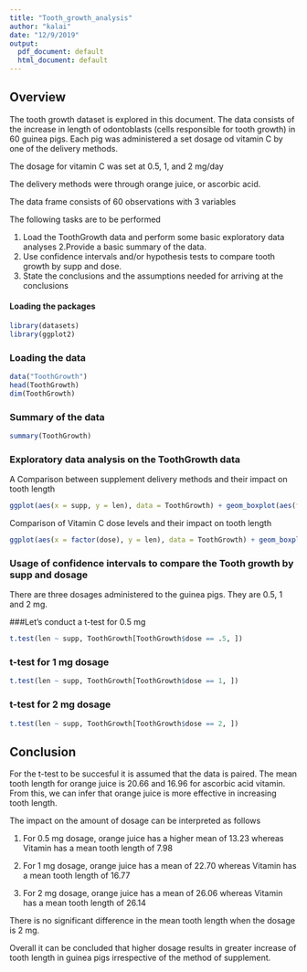 ---
title: "Tooth_growth_analysis"
author: "kalai"
date: "12/9/2019"
output:
  pdf_document: default
  html_document: default
---

## Overview

The tooth growth dataset is explored in this document. The data consists of the increase in length of odontoblasts (cells responsible for tooth growth) in 60 guinea pigs. Each pig was administered a set dosage od vitamin C by one of the delivery methods.

The dosage for vitamin C was set at 0.5, 1, and 2 mg/day

The delivery methods were through orange juice, or ascorbic acid.

The  data frame consists of 60 observations with 3 variables

The following tasks are to be performed

1. Load the ToothGrowth data and perform some basic exploratory data analyses
2.Provide a basic summary of the data.
3. Use confidence intervals and/or hypothesis tests to compare tooth growth by supp and dose. 
4. State the conclusions and the assumptions needed for arriving at the conclusions
  
#### Loading the packages 

```{r}
library(datasets)
library(ggplot2)
```
### Loading the data

```{r}
data("ToothGrowth")
head(ToothGrowth)
dim(ToothGrowth)
```


### Summary of the data

```{r}
summary(ToothGrowth)
```

### Exploratory data analysis on the ToothGrowth data

A Comparison between supplement delivery methods and their impact on tooth length

```{r}
ggplot(aes(x = supp, y = len), data = ToothGrowth) + geom_boxplot(aes(fill = supp))
```

    
Comparison of Vitamin C dose levels and their impact on tooth length

```{r}
ggplot(aes(x = factor(dose), y = len), data = ToothGrowth) + geom_boxplot(aes(fill = factor(dose)))
```

### Usage of confidence intervals to compare the Tooth growth by supp and dosage

There are three dosages administered to the guinea pigs. They are 0.5, 1 and 2 mg.


###Let's conduct a t-test for 0.5 mg 

```{r}
t.test(len ~ supp, ToothGrowth[ToothGrowth$dose == .5, ])
```

### t-test for 1 mg dosage

```{r}
t.test(len ~ supp, ToothGrowth[ToothGrowth$dose == 1, ])
```

### t-test for 2 mg dosage

```{r}
t.test(len ~ supp, ToothGrowth[ToothGrowth$dose == 2, ])
```

## Conclusion

For the t-test to be succesful it is assumed that the data is paired. The mean tooth length for orange juice is 20.66 and 16.96 for ascorbic acid vitamin. From this, we can infer that orange juice is more effective in increasing tooth length.

The impact on the amount of dosage can be interpreted as follows

1. For 0.5 mg dosage, orange juice has a higher mean of 13.23 whereas Vitamin has a mean tooth length of 7.98

2. For 1 mg dosage, orange juice has a mean of 22.70 whereas Vitamin has a mean tooth length of 16.77

3. For 2 mg dosage, orange juice has a mean of 26.06 whereas Vitamin has a mean tooth length of 26.14

There is no significant difference in the mean tooth length when the dosage is 2 mg. 

Overall it can be concluded that higher dosage results in greater increase of tooth length in guinea pigs irrespective of the method of supplement.
